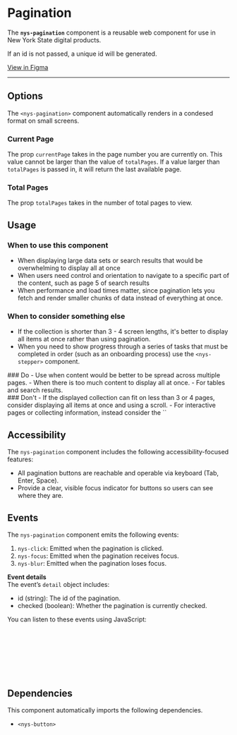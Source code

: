 
<Meta of={NysPaginationStories} title="Components/Pagination/Documentation" />

# Pagination

The **`nys-pagination`** component is a reusable web component for use in New York State digital products.

If an id is not passed, a unique id will be generated.

<div className="nys-grid-row nys-grid-gap-1">
  <nys-badge label="Stable" prefixIcon="code"></nys-badge>
  <nys-badge
    prefixIcon
    prefixLabel="WCAG 2.2"
    label="AA"
    intent="success"
  ></nys-badge>
  <p className="pill pill--uikit">
    <a href="https://www.figma.com/design/TODO/add/url" target="_blank">View in Figma</a>
  </p>
</div>

---

<Canvas of={NysPaginationStories.Basic} />

<Controls />

## Options

The `<nys-pagination>` component automatically renders in a condesed format on small screens.

### Current Page

The prop `currentPage` takes in the page number you are currently on. This value cannot be larger than the value of `totalPages`. If a value larger than `totalPages` is passed in, it will return the last available page.

### Total Pages

The prop `totalPages` takes in the number of total pages to view.

## Usage

### When to use this component

- When displaying large data sets or search results that would be overwhelming to display all at once
- When users need control and orientation to navigate to a specific part of the content, such as page 5 of search results
- When performance and load times matter, since pagination lets you fetch and render smaller chunks of data instead of everything at once.

### When to consider something else

- If the collection is shorter than 3 - 4 screen lengths, it's better to display all items at once rather than using pagination.
- When you need to show progress through a series of tasks that must be completed in order (such as an onboarding process) use the `<nys-stepper>` component.

<div className="nys-grid-row nys-grid-gap-lg">
  <div className="nys-mobile-lg:nys-grid-col">
    <div className="usage-card usage-card--do">
      ### <nys-icon name="check_circle" color="var(--nys-color-success)" /> Do
      - Use when content would be better to be spread across multiple pages.
      - When there is too much content to display all at once.
      - For tables and search results.
    </div>
  </div>
  <div className="nys-mobile-lg:nys-grid-col">
    <div className="usage-card usage-card--dont">
      ### <nys-icon name="error" color="var(--nys-color-danger)" /> Don't
      - If the displayed collection can fit on less than 3 or 4 pages, consider displaying all items at once and using a scroll.
      - For interactive pages or collecting information, instead consider the `<nys-stepper>`
    </div>
  </div>
</div>

## Accessibility

The `nys-pagination` component includes the following accessibility-focused features:

- All pagination buttons are reachable and operable via keyboard (Tab, Enter, Space).
- Provide a clear, visible focus indicator for buttons so users can see where they are.

## Events

The `nys-pagination` component emits the following events:

1. `nys-click`: Emitted when the pagination is clicked.
2. `nys-focus`: Emitted when the pagination receives focus.
3. `nys-blur`: Emitted when the pagination loses focus.

**Event details** \
The event’s `detail` object includes:
- id (string): The id of the pagination.
- checked (boolean): Whether the pagination is currently checked.

You can listen to these events using JavaScript:

```js
// Select the pagination component
const pagination = document.querySelector("nys-pagination");

// Listen for the 'nys-change' event
pagination.addEventListener("nys-change", (event) => {
	console.log("Pagination is changed to page ${event.detail.page}");
});
```

## Dependencies

This component automatically imports the following dependencies.

- `<nys-button>`
